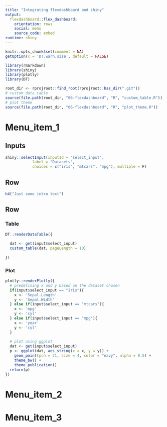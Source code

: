 ```yaml
---
title: "Integrating flexdashboard and shiny"
output:
  flexdashboard::flex_dashboard:
    orientation: rows
    social: menu
    source_code: embed
runtime: shiny
---
```


```r
knitr::opts_chunk$set(comment = NA)
getOption(x = 'DT.warn.size', default = FALSE)
```

```r
library(rmarkdown)
library(shiny)
library(plotly)
library(DT)
```

```r
root_dir <- rprojroot::find_root(rprojroot::has_dir(".git"))
# custom data table
source(file.path(root_dir, "06-flexdashboard", "R", "custom_table.R"))
# plot theme
source(file.path(root_dir, "06-flexdashboard", "R", "plot_theme.R"))
```

Menu_item_1
=======================================================================

Inputs {.sidebar}
-----------------------------------------------------------------------

```r
shiny::selectInput(inputId = "select_input", 
            label = "Datasets", 
            choices = c("iris", "mtcars", "mpg"), multiple = F)
```


Row {data-height=100}
-----------------------------------------------------------------------

```r
h4("Just some intro text")
```

Row {.tabset}
-----------------------------------------------------------------------

### Table
```r
DT::renderDataTable({
  
  dat <- get(input$select_input)
  custom_table(dat, pageLength = 10)
  
})
```

### Plot
```r
plotly::renderPlotly({
  # predefining x and y based on the dataset chosen
  if(input$select_input == "iris"){
    x <- 'Sepal.Length'
    y <- 'Sepal.Width'
  } else if(input$select_input == "mtcars"){
    x <- 'mpg'
    y <- 'cyl'
  } else if(input$select_input == "mpg"){
    x <- 'year'
    y <- 'cyl'
  }
  
  # plot using ggplot
  dat <- get(input$select_input)
  p <- ggplot(dat, aes_string(x = x, y = y)) +
    geom_point(pch = 21, size = 4, color = "navy", alpha = 0.5) +
    theme_bw() +
    theme_publication()
  return(p)
})
```

Menu_item_2
=======================================================================

Menu_item_3
=======================================================================

